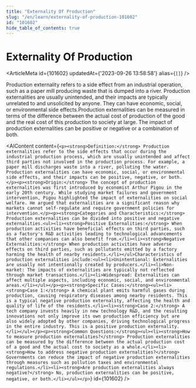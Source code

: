 ```yaml
---
title: "Externality Of Production"
slug: "/en/learn/externality-of-production-101602"
id: "101602"
hide_table_of_contents: true
---
```



# Externality Of Production

<ArticleMeta id={101602} updatedAt={'2023-09-26 13:58:58'} alias={`[]`} />
<div className='border-solid border-b border-t-0 my-4 border-[var(--ifm-color-gray-300)]' />

Production externality refers to a side effect from an industrial operation, such as a paper mill producing waste that is dumped into a river. Production externalities are usually unintended, and their impacts are typically unrelated to and unsolicited by anyone. They can have economic, social, or environmental side effects.Production externalities can be measured in terms of the difference between the actual cost of production of the good and the real cost of this production to society at large. The impact of production externalities can be positive or negative or a combination of both.

<AIContent content={`<p><strong>Definition:</strong> Production externalities refer to the side effects that occur during the industrial production process, which are usually unintended and affect third parties not involved in the production process. For example, a paper mill discharges waste into a river, polluting the water. Production externalities can have economic, social, or environmental side effects, and their impacts can be positive, negative, or both.</p><p><strong>Origin:</strong> The concept of production externalities was first introduced by economist Arthur Pigou in the early 20th century. While studying market failures and government intervention, Pigou highlighted the impact of externalities on social welfare. He argued that externalities are a significant reason why markets cannot self-regulate and require government policies for intervention.</p><p><strong>Categories and Characteristics:</strong> Production externalities can be divided into positive and negative externalities.<ul><li><strong>Positive Externalities:</strong> When production activities have beneficial effects on third parties, such as a factory's R&D activities leading to technological advancements that other companies can also benefit from.</li><li><strong>Negative Externalities:</strong> When production activities have adverse effects on third parties, such as pollutants emitted by a factory harming the health of nearby residents.</li></ul>Characteristics of production externalities include:<ul><li>Unintentional: Externalities are usually not intentionally created by producers.</li><li>Non-market: The impacts of externalities are typically not reflected through market transactions.</li><li>Widespread: Externalities can affect multiple aspects, including economic, social, and environmental areas.</li></ul></p><p><strong>Specific Cases:</strong><ul><li><strong>Case 1:</strong> A chemical plant emits harmful gases during production, causing respiratory diseases among nearby residents. This is a typical negative production externality, affecting the health and quality of life of the residents.</li><li><strong>Case 2:</strong> A tech company invests heavily in new technology R&D, and the resulting innovations not only improve its own production efficiency but are also widely adopted by other companies, driving technological progress in the entire industry. This is a positive production externality.</li></ul></p><p><strong>Common Questions:</strong><ul><li><strong>How to measure production externalities?</strong> Production externalities can be measured by the difference between the actual production cost of a good and the actual cost to society as a whole.</li><li><strong>How to address negative production externalities?</strong> Governments can reduce the impact of negative production externalities through measures such as pollution taxes and environmental regulations.</li><li><strong>Are production externalities always negative?</strong> No, production externalities can be positive, negative, or both.</li></ul></p>`} id={101602} />
